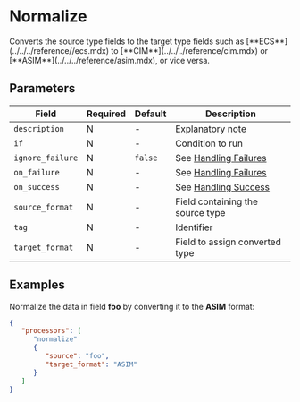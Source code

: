 # Normalize

<Synopsis>
Converts the source type fields to the target type fields such as [**ECS**](../../../reference//ecs.mdx) to [**CIM**](../../../reference/cim.mdx) or [**ASIM**](../../../reference/asim.mdx), or vice versa.
</Synopsis>

## Parameters

|Field|Required|Default|Description|
|---|---|---|---|
|`description`|N|-|Explanatory note|
|`if`|N|-|Condition to run|
|`ignore_failure`|N|`false`|See [Handling Failures](../handling-failures.mdx)|
|`on_failure`|N|-|See [Handling Failures](../handling-failures.mdx)|
|`on_success`|N|-|See [Handling Success](../handling-success.mdx)|
|`source_format`|N|-|Field containing the source type|
|`tag`|N|-|Identifier|
|`target_format`|N|-|Field to assign converted type|

## Examples

Normalize the data in field **foo** by converting it to the **ASIM** format:

```json
{
   "processors": [
      "normalize"
      {
         "source": "foo",
         "target_format": "ASIM"
      }
   ]
}
```
